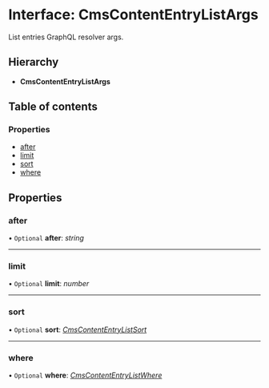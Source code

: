 # Interface: CmsContentEntryListArgs

List entries GraphQL resolver args.

## Hierarchy

* **CmsContentEntryListArgs**

## Table of contents

### Properties

- [after](cmscontententrylistargs.mdx#after)
- [limit](cmscontententrylistargs.mdx#limit)
- [sort](cmscontententrylistargs.mdx#sort)
- [where](cmscontententrylistargs.mdx#where)

## Properties

### after

• `Optional` **after**: *string*

___

### limit

• `Optional` **limit**: *number*

___

### sort

• `Optional` **sort**: [*CmsContentEntryListSort*](../types/cmscontententrylistsort.mdx)

___

### where

• `Optional` **where**: [*CmsContentEntryListWhere*](cmscontententrylistwhere.mdx)
